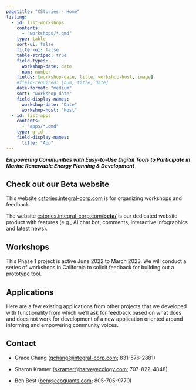 ```yaml
---
pagetitle: "CStories - Home"
listing:
  - id: list-workshops
    contents:
      - "workshops/*.qmd"
    type: table
    sort-ui: false
    filter-ui: false
    table-striped: true
    field-types:
      workshop-date: date
      num: number
    fields: [workshop-date, title, workshop-host, image]
    #field-required: [num, title, date]
    date-format: "medium"
    sort: "workshop-date"
    field-display-names:
      workshop-date: "Date"
      workshop-host: "Host"
  - id: list-apps
    contents:
      - "apps/*.qmd"
    type: grid
    field-display-names:
      title: "App"
---
```


***Empowering Communities with Easy-to-Use Digital Tools to Participate in Marine Renewable Energy Planning & Development***

::: {.callout-caution}
## Check out our Beta website

This website [cstories.integral-corp.com](https://cstories.integral-corp.com) is for organizing workshops and feedback.

The website [cstories.integral-corp.com/**beta/**](https://cstories.integral-corp.com/beta/) is our dedicated website product with features (e.g., AI chat bot, comments, interactive infographics and latest news).
:::

## Workshops

This Phase 1 project is active June 2022 to March 2023. We will conduct a series of workshops in California to solicit feedback for building out a prototype tool.

::: {#list-workshops}
:::

## Applications

Here are a few existing applications from other projects that we developed with functionality from which we'll ask for feedback based on what does and does not work for development of a new application oriented around informing and empowering community voices.

::: {#list-apps}
:::

## Contact

-   Grace Chang ([gchang\@integral-corp.com](gchang@integral-corp.com); 831-576-2881)

-   Sharon Kramer ([skramer\@harveyecology.com](skramer@harveyecology.com); 707-822-4848)

-   Ben Best ([ben\@ecoquants.com](mailto:ben@ecoquants.com); 805-705-9770)


